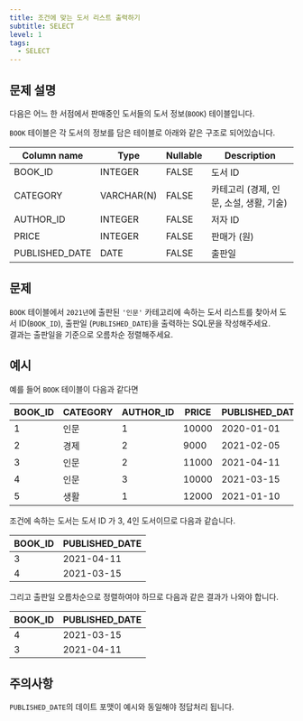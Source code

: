```yaml
---
title: 조건에 맞는 도서 리스트 출력하기
subtitle: SELECT
level: 1
tags:
  - SELECT
---
```


## 문제 설명

다음은 어느 한 서점에서 판매중인 도서들의 도서 정보(`BOOK`) 테이블입니다.

`BOOK` 테이블은 각 도서의 정보를 담은 테이블로 아래와 같은 구조로 되어있습니다.

| Column name    | Type       | Nullable | Description                             |
| -------------- | ---------- | -------- | --------------------------------------- |
| BOOK_ID        | INTEGER    | FALSE    | 도서 ID                                 |
| CATEGORY       | VARCHAR(N) | FALSE    | 카테고리 (경제, 인문, 소설, 생활, 기술) |
| AUTHOR_ID      | INTEGER    | FALSE    | 저자 ID                                 |
| PRICE          | INTEGER    | FALSE    | 판매가 (원)                             |
| PUBLISHED_DATE | DATE       | FALSE    | 출판일                                  |

## 문제

`BOOK` 테이블에서 `2021년`에 출판된 `'인문'` 카테고리에 속하는 도서 리스트를 찾아서 도서 ID(`BOOK_ID`), 출판일 (`PUBLISHED_DATE`)을 출력하는 SQL문을 작성해주세요.\
결과는 출판일을 기준으로 오름차순 정렬해주세요.

## 예시

예를 들어 `BOOK` 테이블이 다음과 같다면

| BOOK_ID | CATEGORY | AUTHOR_ID | PRICE | PUBLISHED_DATE |
| ------- | -------- | --------- | ----- | -------------- |
| 1       | 인문     | 1         | 10000 | 2020-01-01     |
| 2       | 경제     | 2         | 9000  | 2021-02-05     |
| 3       | 인문     | 2         | 11000 | 2021-04-11     |
| 4       | 인문     | 3         | 10000 | 2021-03-15     |
| 5       | 생활     | 1         | 12000 | 2021-01-10     |

조건에 속하는 도서는 도서 ID 가 3, 4인 도서이므로 다음과 같습니다.

| BOOK_ID | PUBLISHED_DATE |
| ------- | -------------- |
| 3       | 2021-04-11     |
| 4       | 2021-03-15     |

그리고 출판일 오름차순으로 정렬하여야 하므로 다음과 같은 결과가 나와야 합니다.

| BOOK_ID | PUBLISHED_DATE |
| ------- | -------------- |
| 4       | 2021-03-15     |
| 3       | 2021-04-11     |

## 주의사항

`PUBLISHED_DATE`의 데이트 포맷이 예시와 동일해야 정답처리 됩니다.

